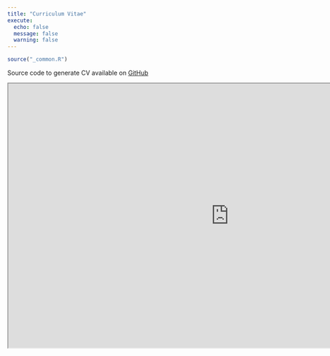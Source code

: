 ```yaml
---
title: "Curriculum Vitae"
execute: 
  echo: false
  message: false
  warning: false
---
```


```r
source("_common.R")
```

Source code to generate CV available on <a href="https://github.com/jhelvy/cv" target="_blank">GitHub <i class="bi bi-github" role="img" aria-label="GitHub"></i></a>

:::{.column-page}

<iframe width="1000" height="600" src="https://nbviewer.org/github/jhelvy/cv/blob/main/cv-jph.pdf" title="Information"></iframe>

:::